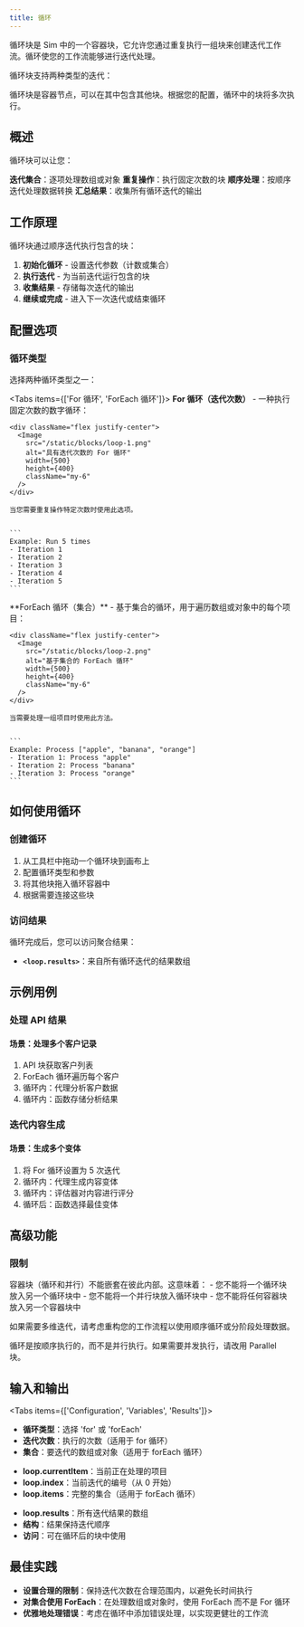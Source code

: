 ```yaml
---
title: 循环
---
```



循环块是 Sim 中的一个容器块，它允许您通过重复执行一组块来创建迭代工作流。循环使您的工作流能够进行迭代处理。

循环块支持两种类型的迭代：

<Callout type="info">
  循环块是容器节点，可以在其中包含其他块。根据您的配置，循环中的块将多次执行。
</Callout>

## 概述

循环块可以让您：

<Steps>
  <Step>
    <strong>迭代集合</strong>：逐项处理数组或对象
  </Step>
  <Step>
    <strong>重复操作</strong>：执行固定次数的块
  </Step>
  <Step>
    <strong>顺序处理</strong>：按顺序迭代处理数据转换
  </Step>
  <Step>
    <strong>汇总结果</strong>：收集所有循环迭代的输出
  </Step>
</Steps>

## 工作原理

循环块通过顺序迭代执行包含的块：

1. **初始化循环** - 设置迭代参数（计数或集合）
2. **执行迭代** - 为当前迭代运行包含的块
3. **收集结果** - 存储每次迭代的输出
4. **继续或完成** - 进入下一次迭代或结束循环

## 配置选项

### 循环类型

选择两种循环类型之一：

<Tabs items={['For 循环', 'ForEach 循环']}>
  <Tab>
    **For 循环（迭代次数）** - 一种执行固定次数的数字循环：
    
    <div className="flex justify-center">
      <Image
        src="/static/blocks/loop-1.png"
        alt="具有迭代次数的 For 循环"
        width={500}
        height={400}
        className="my-6"
      />
    </div>
    
    当您需要重复操作特定次数时使用此选项。
    

    ```
    Example: Run 5 times
    - Iteration 1
    - Iteration 2
    - Iteration 3
    - Iteration 4
    - Iteration 5
    ```

  </Tab>
  <Tab>
    **ForEach 循环（集合）** - 基于集合的循环，用于遍历数组或对象中的每个项目：
    
    <div className="flex justify-center">
      <Image
        src="/static/blocks/loop-2.png"
        alt="基于集合的 ForEach 循环"
        width={500}
        height={400}
        className="my-6"
      />
    </div>
    
    当需要处理一组项目时使用此方法。
    

    ```
    Example: Process ["apple", "banana", "orange"]
    - Iteration 1: Process "apple"
    - Iteration 2: Process "banana"
    - Iteration 3: Process "orange"
    ```

  </Tab>
</Tabs>

## 如何使用循环

### 创建循环

1. 从工具栏中拖动一个循环块到画布上
2. 配置循环类型和参数
3. 将其他块拖入循环容器中
4. 根据需要连接这些块

### 访问结果

循环完成后，您可以访问聚合结果：

- **`<loop.results>`**：来自所有循环迭代的结果数组

## 示例用例

### 处理 API 结果

<div className="mb-4 rounded-md border p-4">
  <h4 className="font-medium">场景：处理多个客户记录</h4>
  <ol className="list-decimal pl-5 text-sm">
    <li>API 块获取客户列表</li>
    <li>ForEach 循环遍历每个客户</li>
    <li>循环内：代理分析客户数据</li>
    <li>循环内：函数存储分析结果</li>
  </ol>
</div>

### 迭代内容生成

<div className="mb-4 rounded-md border p-4">
  <h4 className="font-medium">场景：生成多个变体</h4>
  <ol className="list-decimal pl-5 text-sm">
    <li>将 For 循环设置为 5 次迭代</li>
    <li>循环内：代理生成内容变体</li>
    <li>循环内：评估器对内容进行评分</li>
    <li>循环后：函数选择最佳变体</li>
  </ol>
</div>

## 高级功能

### 限制

<Callout type="warning">
  容器块（循环和并行）不能嵌套在彼此内部。这意味着：
  - 您不能将一个循环块放入另一个循环块中
  - 您不能将一个并行块放入循环块中
  - 您不能将任何容器块放入另一个容器块中
  
  如果需要多维迭代，请考虑重构您的工作流程以使用顺序循环或分阶段处理数据。
</Callout>

<Callout type="info">
  循环是按顺序执行的，而不是并行执行。如果需要并发执行，请改用 Parallel 块。
</Callout>

## 输入和输出

<Tabs items={['Configuration', 'Variables', 'Results']}>
  <Tab>
    <ul className="list-disc space-y-2 pl-6">
      <li>
        <strong>循环类型</strong>：选择 'for' 或 'forEach'
      </li>
      <li>
        <strong>迭代次数</strong>：执行的次数（适用于 for 循环）
      </li>
      <li>
        <strong>集合</strong>：要迭代的数组或对象（适用于 forEach 循环）
      </li>
    </ul>
  </Tab>
  <Tab>
    <ul className="list-disc space-y-2 pl-6">
      <li>
        <strong>loop.currentItem</strong>：当前正在处理的项目
      </li>
      <li>
        <strong>loop.index</strong>：当前迭代的编号（从 0 开始）
      </li>
      <li>
        <strong>loop.items</strong>：完整的集合（适用于 forEach 循环）
      </li>
    </ul>
  </Tab>
  <Tab>
    <ul className="list-disc space-y-2 pl-6">
      <li>
        <strong>loop.results</strong>：所有迭代结果的数组
      </li>
      <li>
        <strong>结构</strong>：结果保持迭代顺序
      </li>
      <li>
        <strong>访问</strong>：可在循环后的块中使用
      </li>
    </ul>
  </Tab>
</Tabs>

## 最佳实践

- **设置合理的限制**：保持迭代次数在合理范围内，以避免长时间执行
- **对集合使用 ForEach**：在处理数组或对象时，使用 ForEach 而不是 For 循环
- **优雅地处理错误**：考虑在循环中添加错误处理，以实现更健壮的工作流
